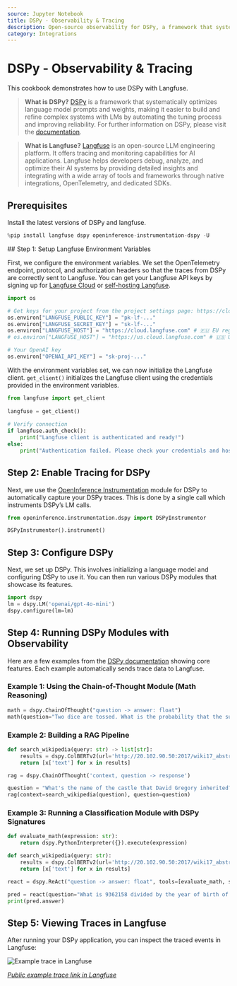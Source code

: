 ```yaml
---
source: Jupyter Notebook
title: DSPy - Observability & Tracing
description: Open-source observability for DSPy, a framework that systematically optimizes language model prompts and weights.
category: Integrations
---
```


# DSPy - Observability & Tracing

This cookbook demonstrates how to use DSPy with Langfuse. 

> **What is DSPy?** [DSPy](https://github.com/stanfordnlp/dspy) is a framework that systematically optimizes language model prompts and weights, making it easier to build and refine complex systems with LMs by automating the tuning process and improving reliability. For further information on DSPy, please visit the [documentation](https://dspy-docs.vercel.app/docs/intro).

> **What is Langfuse?** [Langfuse](https://langfuse.com) is an open-source LLM engineering platform. It offers tracing and monitoring capabilities for AI applications. Langfuse helps developers debug, analyze, and optimize their AI systems by providing detailed insights and integrating with a wide array of tools and frameworks through native integrations, OpenTelemetry, and dedicated SDKs.

## Prerequisites
Install the latest versions of DSPy and langfuse. 


```python
%pip install langfuse dspy openinference-instrumentation-dspy -U
```

<Steps>
## Step 1: Setup Langfuse Environment Variables

First, we configure the environment variables. We set the OpenTelemetry endpoint, protocol, and authorization headers so that the traces from DSPy are correctly sent to Langfuse. You can get your Langfuse API keys by signing up for [Langfuse Cloud](https://cloud.langfuse.com) or [self-hosting Langfuse](https://langfuse.com/self-hosting).


```python
import os

# Get keys for your project from the project settings page: https://cloud.langfuse.com
os.environ["LANGFUSE_PUBLIC_KEY"] = "pk-lf-..." 
os.environ["LANGFUSE_SECRET_KEY"] = "sk-lf-..." 
os.environ["LANGFUSE_HOST"] = "https://cloud.langfuse.com" # 🇪🇺 EU region
# os.environ["LANGFUSE_HOST"] = "https://us.cloud.langfuse.com" # 🇺🇸 US region

# Your OpenAI key
os.environ["OPENAI_API_KEY"] = "sk-proj-..." 
```

With the environment variables set, we can now initialize the Langfuse client. `get_client()` initializes the Langfuse client using the credentials provided in the environment variables.


```python
from langfuse import get_client
 
langfuse = get_client()
 
# Verify connection
if langfuse.auth_check():
    print("Langfuse client is authenticated and ready!")
else:
    print("Authentication failed. Please check your credentials and host.")

```

## Step 2: Enable Tracing for DSPy

Next, we use the [OpenInference Instrumentation](https://pypi.org/project/openinference-instrumentation-dspy/) module for DSPy to automatically capture your DSPy traces. This is done by a single call which instruments DSPy’s LM calls.


```python
from openinference.instrumentation.dspy import DSPyInstrumentor

DSPyInstrumentor().instrument()
```

## Step 3: Configure DSPy

Next, we set up DSPy. This involves initializing a language model and configuring DSPy to use it. You can then run various DSPy modules that showcase its features.


```python
import dspy
lm = dspy.LM('openai/gpt-4o-mini')
dspy.configure(lm=lm)
```

## Step 4: Running DSPy Modules with Observability

Here are a few examples from the [DSPy documentation](https://dspy.ai/) showing core features. Each example automatically sends trace data to Langfuse.

### Example 1: Using the Chain-of-Thought Module (Math Reasoning)


```python
math = dspy.ChainOfThought("question -> answer: float")
math(question="Two dice are tossed. What is the probability that the sum equals two?")
```

### Example 2: Building a RAG Pipeline


```python
def search_wikipedia(query: str) -> list[str]:
    results = dspy.ColBERTv2(url='http://20.102.90.50:2017/wiki17_abstracts')(query, k=3)
    return [x['text'] for x in results]

rag = dspy.ChainOfThought('context, question -> response')

question = "What's the name of the castle that David Gregory inherited?"
rag(context=search_wikipedia(question), question=question)
```

### Example 3: Running a Classification Module with DSPy Signatures


```python
def evaluate_math(expression: str):
    return dspy.PythonInterpreter({}).execute(expression)

def search_wikipedia(query: str):
    results = dspy.ColBERTv2(url='http://20.102.90.50:2017/wiki17_abstracts')(query, k=3)
    return [x['text'] for x in results]

react = dspy.ReAct("question -> answer: float", tools=[evaluate_math, search_wikipedia])

pred = react(question="What is 9362158 divided by the year of birth of David Gregory of Kinnairdy castle?")
print(pred.answer)
```

## Step 5: Viewing Traces in Langfuse

After running your DSPy application, you can inspect the traced events in Langfuse:

![Example trace in Langfuse](https://langfuse.com/images/cookbook/integration-dspy/dspy-example-trace.png)

_[Public example trace link in Langfuse](https://cloud.langfuse.com/project/cloramnkj0002jz088vzn1ja4/traces/c6182b14e8e7ac7543645e19cdf1a895?timestamp=2025-06-06T15%3A59%3A47.264Z&display=details&observation=dfec1f8a95e91773)_
</Steps>


<LearnMore />
